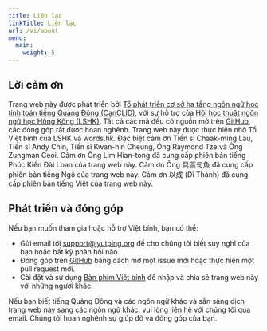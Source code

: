 ```yaml
---
title: Liên lạc
linkTitle: Liên lạc
url: /vi/about
menu:
  main:
    weight: 5
---
```










  <div className="col-xs-12 col-sm-6 col-md-6 col-lg-6">
  <h2>Lời cảm ơn</h2>
	Trang web này được phát triển bởi <a href="https://github.com/orgs/CanCLID">Tổ phát triển cơ sở hạ tầng ngôn ngữ học tính toán tiếng Quảng Đông (CanCLID)</a>, với sự hỗ trợ của <a href="https://www.lshk.org">Hội học thuật ngôn ngữ học Hồng Kông (LSHK)</a>. Tất cả các mã đều có nguồn mở trên <a href="https://github.com/CanCLID/jyutping.org">GitHub</a>, các đóng góp rất được hoan nghênh.
  Trang web này được thực hiện nhờ Tổ Việt bính của LSHK và words.hk. Đặc biệt cảm ơn Tiến sĩ Chaak-ming Lau, Tiến sĩ Andy Chin, Tiến sĩ Kwan-hin Cheung, Ông Raymond Tze và Ông Zungman Ceoi.
  Cảm ơn Ông Lim Hian-tong đã cung cấp phiên bản tiếng Phúc Kiến Đài Loan của trang web này.
  Cảm ơn Ông 具區句魚 đã cung cấp phiên bản tiếng Ngô của trang web này.
  Cảm ơn 以成 (Dĩ Thành) đã cung cấp phiên bản tiếng Việt của trang web này.
  </div>
  <div className="col-xs-12 col-sm-6 col-md-6 col-lg-6">
    <h2>Phát triển và đóng góp</h2>
    Nếu bạn muốn tham gia hoặc hỗ trợ Việt bính, bạn có thể:
	<ul>
		<li><i className="fab fa-mailchimp ml-2"></i> Gửi email tới <a href="mailto:support@jyutping.org">support@jyutping.org</a> để cho chúng tôi biết suy nghĩ của bạn hoặc bất kỳ phản hồi nào. </li>
    <li><i className="fab fa-github ml-2"></i> Đóng góp trên <a href="https://github.com/laubonghaudoi/jyutping.org">GitHub</a> bằng cách mở một issue mới hoặc thực hiện một pull request mới. </li>
    <li><i className="fa fa-keyboard ml-2"></i> Cài đặt và sử dụng <a href="https://github.com/rime/rime-cantonese">Bàn phím Việt bính</a> để nhập và chia sẻ trang web này với những người khác. </li>
	</ul>
	Nếu bạn biết tiếng Quảng Đông và các ngôn ngữ khác và sẵn sàng dịch trang web này sang các ngôn ngữ khác, vui lòng liên hệ với chúng tôi qua email. Chúng tôi hoan nghênh sự giúp đỡ và đóng góp của bạn.
  </div>
